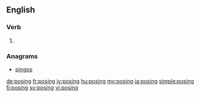 ==English==

===Verb===
{{head|en|present participle}}

# {{present participle of|pose|lang=en}}

===Anagrams===
* [[pingos#English|pingos]]

[[de:posing]]
[[fr:posing]]
[[jv:posing]]
[[hu:posing]]
[[my:posing]]
[[ja:posing]]
[[simple:posing]]
[[fi:posing]]
[[sv:posing]]
[[vi:posing]]